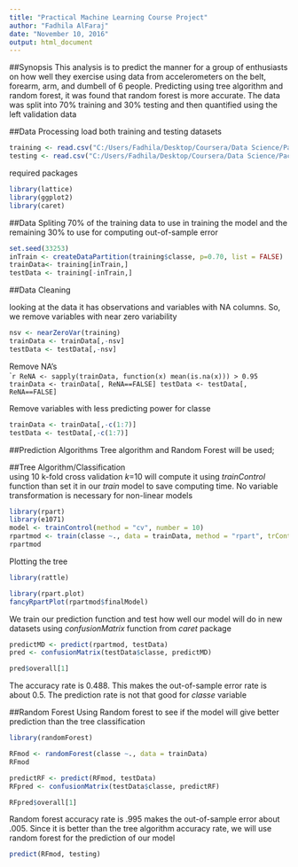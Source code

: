 ```yaml
---
title: "Practical Machine Learning Course Project"
author: "Fadhila AlFaraj"
date: "November 10, 2016"
output: html_document
---
```


##Synopsis 
This analysis is to predict the manner for a group of enthusiasts on how well they exercise using data from accelerometers on the belt, forearm, arm, and dumbell of 6 people. Predicting using tree algorithm and random forest, it was found that random forest is more accurate. The data was split into 70% training and 30% testing and then quantified using the left validation data 

##Data Processing 
load both training and testing datasets 
```r
training <- read.csv("C:/Users/Fadhila/Desktop/Coursera/Data Science/Pactical Machine Learning/project/pml-training.csv")
testing <- read.csv("C:/Users/Fadhila/Desktop/Coursera/Data Science/Pactical Machine Learning/project/pml-testing.csv")
```

required packages 

```r
library(lattice)
library(ggplot2)
library(caret)
```
 
##Data Spliting 
70% of the training data to use in training the model and the remaining 30% to use for computing out-of-sample error 
```r
set.seed(33253)
inTrain <- createDataPartition(training$classe, p=0.70, list = FALSE)
trainData<- training[inTrain,]
testData <- training[-inTrain,]
```
 
##Data Cleaning 

looking at the data it has observations and variables with NA columns. So, we remove variables with near zero variability 
```r
nsv <- nearZeroVar(training)
trainData <- trainData[,-nsv]
testData <- testData[,-nsv]
```
 
Remove NA's  
````r
ReNA <- sapply(trainData, function(x) mean(is.na(x))) > 0.95
trainData <- trainData[, ReNA==FALSE]
testData <- testData[, ReNA==FALSE]
```
 
Remove variables with less predicting power for classe 

```r
trainData <- trainData[,-c(1:7)]
testData <- testData[,-c(1:7)]
```
 
 
##Prediction Algorithms 
Tree algorithm and Random Forest will be used; 

##Tree Algorithm/Classification  
using 10 k-fold cross validation $k$=10 will compute it using $trainControl$ function than set it in our $train$ model to save computing time. No variable transformation is necessary for non-linear models 
```r
library(rpart)
library(e1071)
model <- trainControl(method = "cv", number = 10)
rpartmod <- train(classe ~., data = trainData, method = "rpart", trControl= model)
rpartmod
```
 
Plotting the tree 
```r
library(rattle)
```

```r
library(rpart.plot)
fancyRpartPlot(rpartmod$finalModel)
```

We train our prediction function and test how well our model will do in new datasets using $confusionMatrix$ function from $caret$ package 
```r
predictMD <- predict(rpartmod, testData)
pred <- confusionMatrix(testData$classe, predictMD)

```
 
```r
pred$overall[1]
```
The accuracy rate is 0.488. This makes the out-of-sample error rate is about 0.5. The prediction rate is not that good for $classe$ variable  

##Random Forest 
Using Random forest to see if the model will give better prediction than the tree classification 
```r
library(randomForest)
```

```r
RFmod <- randomForest(classe ~., data = trainData)
RFmod
```
 
```r
predictRF <- predict(RFmod, testData)
RFpred <- confusionMatrix(testData$classe, predictRF)
```

```r
RFpred$overall[1]
```
 
Random forest accuracy rate is .995 makes the out-of-sample error about .005. Since it is better than the tree algorithm accuracy rate, we will use random forest for the prediction of our model 
```r
predict(RFmod, testing)
```
